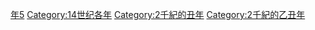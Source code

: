 {{Catnav|頁面分類|历史|歷史時代|年|14世纪各年}}

{{catmore}}
{{Commons category|1325}}

[[Category:1320年代|年5]]
[[Category:14世纪各年|Category:14世纪各年]]
[[Category:2千紀的丑年|Category:2千紀的丑年]]
[[Category:2千紀的乙丑年|Category:2千紀的乙丑年]]